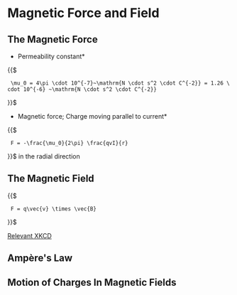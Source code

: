 = Magnetic Force and Field =

== The Magnetic Force ==

*Permeability constant*
{{$
  \mu_0 = 4\pi \cdot 10^{-7}~\mathrm{N \cdot s^2 \cdot C^{-2}} = 1.26 \cdot 10^{-6} ~\mathrm{N \cdot s^2 \cdot C^{-2}}
}}$

*Magnetic force; Charge moving parallel to current*
{{$
  F = -\frac{\mu_0}{2\pi} \frac{qvI}{r}
}}$
in the radial direction

== The Magnetic Field ==

{{$
  F = q\vec{v} \times \vec{B}
}}$

[[https://xkcd/199|Relevant XKCD]]
{{https://imgs.xkcd.com/comics/right_hand_rule.png}}

== Ampère's Law ==

== Motion of Charges In Magnetic Fields ==
